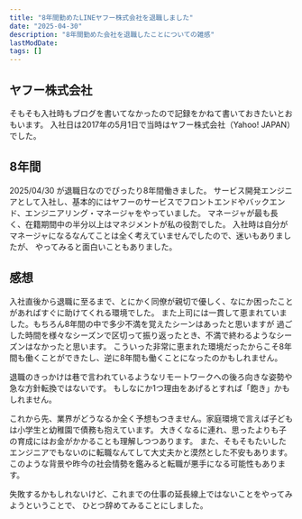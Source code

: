 ```yaml
---
title: "8年間勤めたLINEヤフー株式会社を退職しました"
date: "2025-04-30"
description: "8年間勤めた会社を退職したことについての雑感"
lastModDate:
tags: []
---
```


## ヤフー株式会社

そもそも入社時もブログを書いてなかったので記録をかねて書いておきたいとおもいます。
入社日は2017年の5月1日で当時はヤフー株式会社（Yahoo! JAPAN）でした。

## 8年間

2025/04/30 が退職日なのでぴったり8年間働きました。
サービス開発エンジニアとして入社し、基本的にはヤフーのサービスでフロントエンドやバックエンド、エンジニアリング・マネージャをやっていました。
マネージャが最も長く、在籍期間中の半分以上はマネジメントが私の役割でした。
入社時は自分がマネージャになるなんてことは全く考えていませんでしたので、迷いもありましたが、
やってみると面白いこともありました。

## 感想

入社直後から退職に至るまで、とにかく同僚が親切で優しく、なにか困ったことがあればすぐに助けてくれる環境でした。
また上司には一貫して恵まれていました。もちろん8年間の中で多少不満を覚えたシーンはあったと思いますが
過ごした時間を様々なシーズンで区切って振り返ったとき、不満で終わるようなシーズンはなかったと思います。
こういった非常に恵まれた環境だったからこそ8年間も働くことができたし、逆に8年間も働くことになったのかもしれません。

退職のきっかけは巷で言われているようなリモートワークへの後ろ向きな姿勢や急な方針転換ではないです。
もしなにか1つ理由をあげるとすれば「飽き」かもしれません。

これから先、業界がどうなるか全く予想もつきません。家庭環境で言えば子どもは小学生と幼稚園で債務も抱えています。
大きくなるに連れ、思ったよりも子の育成にはお金がかかることも理解しつつあります。
また、そもそもたいしたエンジニアでもないのに転職なんてして大丈夫かと漠然とした不安もあります。
このような背景や昨今の社会情勢を鑑みると転職が悪手になる可能性もあります。

失敗するかもしれないけど、これまでの仕事の延長線上ではないことをやってみようということで、
ひとつ辞めてみることにしました。
